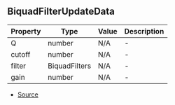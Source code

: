 ## BiquadFilterUpdateData


| Property | Type | Value | Description |
| ----------- | ----------- | ----------- | ----------- |
| Q | number | N/A | - |
| cutoff | number | N/A | - |
| filter | BiquadFilters | N/A | - |
| gain | number | N/A | - |


- [Source](https://github.com/Androz2091/discord-player/blob/74f0fa7/packages/equalizer/src/biquad/BiquadStream.ts#L13)